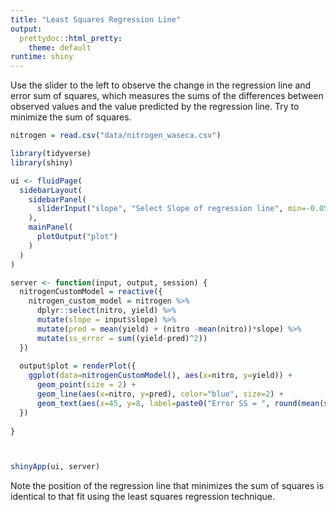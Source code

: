 ```yaml
---
title: "Least Squares Regression Line"
output: 
  prettydoc::html_pretty:
    theme: default
runtime: shiny
---
```


Use the slider to the left to observe the change in the regression line and error sum of squares, which measures the sums of the differences between observed values and the value predicted by the regression line.  Try to minimize the sum of squares.

```r
nitrogen = read.csv("data/nitrogen_waseca.csv")

library(tidyverse)
library(shiny)

ui <- fluidPage(
  sidebarLayout(
    sidebarPanel(
      sliderInput("slope", "Select Slope of regression line", min=-0.05, max=0.15, step=0.01, value=0.0)
    ),
    mainPanel(
      plotOutput("plot")
    )
  )
)

server <- function(input, output, session) {
  nitrogenCustomModel = reactive({
    nitrogen_custom_model = nitrogen %>%
      dplyr::select(nitro, yield) %>%
      mutate(slope = input$slope) %>%
      mutate(pred = mean(yield) + (nitro -mean(nitro))*slope) %>%
      mutate(ss_error = sum((yield-pred)^2))
  })
  
  output$plot = renderPlot({
    ggplot(data=nitrogenCustomModel(), aes(x=nitro, y=yield)) +
      geom_point(size = 2) +
      geom_line(aes(x=nitro, y=pred), color="blue", size=2) +
      geom_text(aes(x=45, y=8, label=paste0("Error SS = ", round(mean(ss_error),2))), hjust=0, size=6)
  })
  
}



shinyApp(ui, server)

```
Note the position of the regression line that minimizes the sum of squares is identical to that fit using the least squares regression technique.



